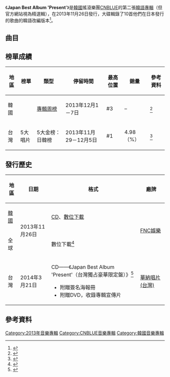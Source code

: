 {{Infobox album <!-- See Wikipedia:WikiProject Albums -->
| Name        = Japan Best Album 'Present'
| Type        = 錄音室專輯
| Artist      = [[CNBLUE|CNBLUE]]
| Cover       = CNBLUE Japan Best Album 'Present'.jpg
| Border      = 
| Released    = 2013年11月26日
| Recorded    = 2013年
| Genre       = [[韓語流行音樂|韓語流行音樂]]
| Length      = 35:10
| Label       = {{hlist|[[FNC娛樂|FNC娛樂]]|[[Mnet_Media|Mnet Media]]}}
| Language    = [[韓語|韓語]]
| Producer    = {{link-ko|韓成浩|한성호}}（{{lang|ko|한성호}}）、[[金在陽|金在陽]]（{{lang|ko|김재양}}）、[[韓承勳|韓承勳]]（{{lang|ko|한승훈}}）
| Last album  = [[What_turns_you_on?|What turns you on?]]<br>（2013年）
| This album  = '''Japan Best Album 'Present''''<br>（2013年）
| Next album  = [[Korea_Best_Album_'Present'|Korea Best Album 'Present']]<br>（2014年）
}}
《'''Japan Best Album 'Present''''》是[[韓國|韓國]]搖滾樂團[[CNBLUE|CNBLUE]]的第二張[[韓語|韓語]][[專輯|專輯]]（但官方網站視為精選輯），在2013年11月26日發行，大碟輯錄了10首他們在日本發行的歌曲的韓語改編版本<ref>{{cite web|url=http://www.yesasia.com/global/cnblue-japan-best-album-present-korean-special-version/1034605455-0-0-0-zh_TW/info.html|title=YESASIA : CNBLUE Japan Best Album 'Present' (Korean Special Version) 鐳射唱片 - CNBLUE, FNC Entertainment (KR) - 韓語音樂|work=|publisher=[[YESASIA|YESASIA]]|accessdate=2014-03-30|archive-date=2016-03-04|archive-url=https://web.archive.org/web/20160304120925/http://www.yesasia.com/global/cnblue-japan-best-album-present-korean-special-version/1034605455-0-0-0-zh_TW/info.html|dead-url=no}}</ref>。

==曲目==
{{tracklist
| collapsed       = no
| headline        = 
| total_length    =

| title1          = One More Time
| note1           = 韓語版
| music1          = 鄭容和<br>[[Ryo|Ryo]]
| lyrics1         = 鄭容和
| arranger1       = Ryo<br>[[Vinyl_House|Vinyl House]]
| producer1       = Ryo<br>Vinyl House
| length1         = 3:10

| title2          = Lady
| note2           = 韓語版
| music2          = 鄭容和<br>[[朴賢宇|朴賢宇]]（{{lang|ko|박현우}}）
| lyrics2         = 鄭容和
| arranger2       = Vinyl House
| producer2       = Vinyl House<br>[[金在陽|金在陽]]（{{lang|ko|김재양}}）
| length2         = 3:17

| title3          = Blind Love
| note3           = 韓語版
| music3          = [[李宗泫|李宗泫]]<br>Vinyl House
| lyrics3         = 李宗泫<br>[[李熙勝|李熙勝]]（{{lang|ko|이희승}}）
| arranger3       = {{link-ja|鈴木秀行|鈴木Daichi秀行|鈴木Daichi秀行}}<br>Kosuke Oba<br>Vinyl House<br>李宗泫
| producer3       = Kosuke Oba<br>Vinyl House
| length3         = 4:00

| title4          = Robot
| note4           = 韓語版
| music4          = 鄭容和
| lyrics4         = 鄭容和<br>李熙勝
| arranger4       = 鈴木Daichi秀行
| producer4       = Kosuke Oba
| length4         = 3:14

| title5          = Time is Over
| note5           = 韓語版
| music5          = 鄭容和<br>Kosuke Oba
| lyrics5         = 鄭容和<br>李熙勝
| arranger5       = 鈴木Daichi秀行
| producer5       = 
| length5         = 3:46

| title6          = Come on
| note6           = 韓語版
| music6          = 李宗泫
| lyrics6         = 鄭容和<br>李熙勝
| arranger6       = 玉井健二<br>{{link-ja|百田留衣|百田留衣}}
| producer6       = 
| length6         = 3:28

| title7          = Let Me Know
| note7           = 韓語版
| music7          = 鄭容和<br>Ryo<br>Vinyl House
| lyrics7         = 鄭容和<br>李熙勝
| arranger7       = Vinyl House
| producer7       = Ryo<br>Vinyl House
| length7         = 3:31

| title8          = I Can't Believe
| note8           = 韓語版
| music8          = 李宗泫<br>金在陽
| lyrics8         = 李宗泫<br>李熙勝
| arranger8       = 金在陽
| producer8       = 金在陽
| length8         = 3:19

| title9          = Greedy Man
| note9           = 韓語版
| music9          = 鄭容和<br>金在陽
| lyrics9         = 鄭容和
| arranger9       = 鈴木Daichi秀行<br>金在陽<br>鄭容和
| producer9       = Kosuke Oba<br>金在陽<br>[[申民奎|申民奎]]（{{lang|ko|신민규}}）<br>Vinyl House
| length9         = 3:24

| title10         = My Miracle
| note10          = 韓語版
| music10         = 李宗泫<br>Ryo
| lyrics10        = 鄭容和<br>李熙勝
| arranger10      = {{link-ja|釣俊輔|釣俊輔}}
| producer10      = 
| length10        = 3:57
}}

==榜單成績==
{| class="wikitable" style="text-align:center; width:800px"
|-
! 地區 !! 榜單 !! 類型 !! 停留時間 !! 最高位置 !! 銷量 !! 參考資料
|-
| 韓國 || {{link-en|Gaon專輯榜|Gaon Album Chart}} || [[2013年Gaon專輯冠軍作品列表|專輯周榜]] || 2013年12月1－7日 || #3 ||  – ||<ref name=gaonalbumchart>{{cite web |url=http://gaonchart.co.kr/digital_chart/album.php |title=This links to current week - select the year/week from drop down menu |date= |work=Gaon Album Charts |publisher=Korea Music Content Industry Association |accessdate=2014-03-22 |language=ko |deadurl=yes |archiveurl=https://www.webcitation.org/6JuQh0ZaZ?url=http://gaonchart.co.kr/digital_chart/album.php |archivedate=2013-09-26 }}</ref>
|-
| 台灣 || 5大唱片 || 5大金榜：日韓榜 || 2013年11月29－12月5日 || #1 || 4.98（%） ||<ref>{{cite web |url=http://www.5music.com.tw/CDTop.asp |title=Five Music-5大唱片 |publisher=5大唱片 |accessdate=2014-03-27 |deadurl=yes |archiveurl=https://web.archive.org/web/20130925131747/http://www.5music.com.tw/cdtop.asp |archivedate=2013-09-25 }}</ref>
|}

==發行歷史==
{| class="wikitable"
|-
! scope="col"| 地區 !! 日期 !! 格式 !! 廠牌
|-
| [[韓國|韓國]]
| rowspan=2|2013年11月26日
| [[CD|CD]]、[[數位音樂下載|數位下載]]
| rowspan=2| [[FNC娛樂|FNC娛樂]]
|-
| 全球
| 數位下載<ref name=itunes>{{cite web|url=https://itunes.apple.com/hk/album/present/id766249493?l=zh|title=iTunes - 音樂 - CNBLUE 的 Present|work=|publisher=[[iTunes_Store|iTunes Store]]|accessdate=2014-03-30|language=|archive-date=2019-10-17|archive-url=https://web.archive.org/web/20191017190600/https://music.apple.com/hk/album/present/1458334681|dead-url=no}}</ref>
|-
| 台灣
| 2014年3月21日
| CD——《Japan Best Album 'Present'（台灣獨占豪華限定盤）》<ref name="twv">{{cite web|title=CNBLUE最精選 台灣獨占豪華限定盤|url=http://wmi.warnermusic.com.tw/store/item/3559|publisher=台灣華納唱片|accessdate=2014-03-30|5=|archive-url=https://web.archive.org/web/20140106074853/http://wmi.warnermusic.com.tw/store/item/3559|archive-date=2014-01-06|dead-url=yes}}</ref>
* 附贈簽名海報冊
* 附贈DVD，收錄專輯宣傳片
| [[華納唱片_(台灣)|華納唱片 (台灣)]]
|}

==參考資料==
{{Reflist}}

{{CNBLUE}}

[[Category:2013年音樂專輯|Category:2013年音樂專輯]]
[[Category:CNBLUE音樂專輯|Category:CNBLUE音樂專輯]]
[[Category:韓國音樂專輯|Category:韓國音樂專輯]]